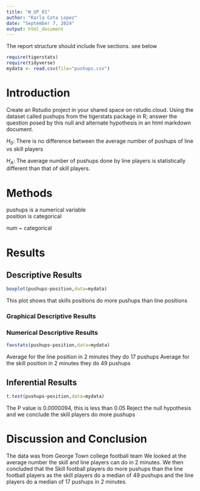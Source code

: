 ```yaml
---
title: "W_UP_01"
author: "Karla Cota Lopez"
date: "September 7, 2024"
output: html_document
---
```




The report structure should include five sections.  see below



```r
require(tigerstats)
require(tidyverse)
mydata <- read.csv(file="pushups.csv")
```

# Introduction

<!--In this section you explain what you are trying to show. Where did the data come from? What is the research or other question you are trying to answer?!-->

Create an Rstudio project in your shared space on rstudio.cloud.  Using the dataset called pushups from the tigerstats package in R; answer the question posed by this null and alternate hypothesis in an html markdown document.

$H_0$: There is no difference between the average number of pushups of line vs skill players

$H_A$: The average number of pushups done by line players is statistically different than that of skill players.

# Methods

<!--Decide on your methods: use "variable analysis" or other appropriate descriptors. Make sure to choose at least one graphical method and at least one numerical method.!-->

pushups is a numerical variable  
position is categorical

num ~ categorical

# Results

<!--Divide this section into two sub-sections: One for your descriptive results and one for your inferential results.!-->

## Descriptive Results

```r
boxplot(pushups~position,data=mydata)
```

This plot shows that skills positions do more pushups than line positions

### Graphical Descriptive Results

<!--Graphical results here. Make sure to show your code. Provide appropriate labels for axes, giving units if possible, and provide a good title for the graph, too. Use the graphical results to describe the patterns if any that exist in the data as focused toward the research question!-->



### Numerical Descriptive Results

<!--Numerical results go here. Use the numerical results to describe the patterns if any that exist in the data as focused toward the research question!-->

```r
favstats(pushups~position,data=mydata)
```

Average for the line position in 2 minutes they do 17 pushups
Average for the skill position in 2 minutes they do 49 pushups

## Inferential Results

<!--State hypothesis clearly. Make sure your discussion of the inferential test covers all the aspects that the test output produces, such as test statistic, p-value etc. Make a decision about the null hypothesis, explain the assumptions on which the selected test/procedure was based, and why the chosen procedure satisfys the assumptions and is appropriate to answer the research question!-->

```r
t.test(pushups~position,data=mydata)
```

The P value is 0.0000094, this is less than 0.05
Reject the null hypothesis and we conclude the skill players do more pushups 

# Discussion and Conclusion

<!--Discussion and conclusion here. If you found a relationship be sure to consider whether the relationship occurs because one of the variavbles causes the other, or whether they perhasps are related for some other reason. Watch the chapter 6 videos from the GeorgeTown videos collection.!-->

The data was from George Town college football team
We looked at the average number the skill and line players can do in 2 minutes.
We then concluded that the Skill football players do more pushups than the line football players as the skill players do a median of 49 pushups and the line players do a median of 17 pushups in 2 minutes.

